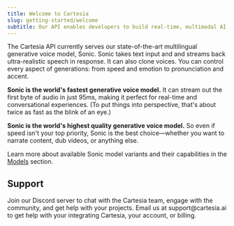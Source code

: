 ```yaml
---
title: Welcome to Cartesia
slug: getting-started/welcome
subtitle: Our API enables developers to build real-time, multimodal AI experiences that feel natural and responsive.
---
```


The Cartesia API currently serves our state-of-the-art multilingual generative voice model, Sonic. Sonic takes text input and and streams back ultra-realistic speech in response. It can also clone voices. You can control every aspect of generations: from speed and emotion to pronunciation and accent.

**Sonic is the world's fastest generative voice model.** It can stream out the first byte of audio in just 95ms, making it perfect for real-time and conversational experiences. (To put things into perspective, that's about twice as fast as the blink of an eye.)

**Sonic is the world's highest quality generative voice model.** So even if speed isn't your top priority, Sonic is the best choice—whether you want to narrate content, dub videos, or anything else.

Learn more about available Sonic model variants and their capabilities in the [Models](/getting-started/models) section.

## Support

<CardGroup cols={2}>
  <Card title="Discord" icon="fa-brands fa-discord" href="https://discord.gg/cartesia">
      Join our Discord server to chat with the Cartesia team, engage with the community, and get help with your projects.
  </Card>
  <Card title="Email" icon="envelope" href="mailto:support@cartesia.ai">
      Email us at support@cartesia.ai to get help with your integrating Cartesia, your account, or billing.
  </Card>
</CardGroup>
